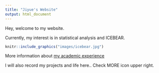 ```yaml
---
title: "Jiyue's Website"
output: html_document
---
```


Hey, welcome to my website.

Currently, my interest is in statistical analysis and ICEBEAR.

```r
knitr::include_graphics("images/icebear.jpg") 
```

More information about [my academic experience](experience.html)


I will also record my projects and life here.. Check MORE icon upper right.


